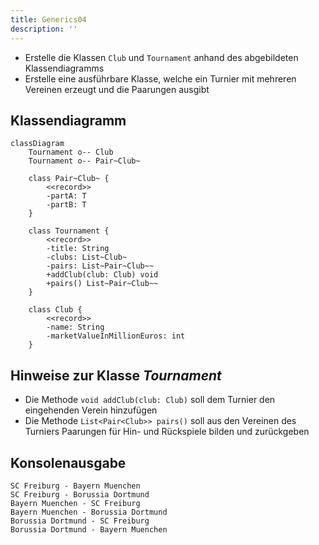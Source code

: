 ```yaml
---
title: Generics04
description: ''
---
```



- Erstelle die Klassen `Club` und `Tournament` anhand des abgebildeten
  Klassendiagramms
- Erstelle eine ausführbare Klasse, welche ein Turnier mit mehreren Vereinen
  erzeugt und die Paarungen ausgibt

## Klassendiagramm

```mermaid
classDiagram
    Tournament o-- Club
    Tournament o-- Pair~Club~

    class Pair~Club~ {
        <<record>>
        -partA: T
        -partB: T
    }

    class Tournament {
        <<record>>
        -title: String
        -clubs: List~Club~
        -pairs: List~Pair~Club~~
        +addClub(club: Club) void
        +pairs() List~Pair~Club~~
    }

    class Club {
        <<record>>
        -name: String
        -marketValueInMillionEuros: int
    }
```

## Hinweise zur Klasse _Tournament_

- Die Methode `void addClub(club: Club)` soll dem Turnier den eingehenden Verein
  hinzufügen
- Die Methode `List<Pair<Club>> pairs()` soll aus den Vereinen des Turniers
  Paarungen für Hin- und Rückspiele bilden und zurückgeben

## Konsolenausgabe

```console
SC Freiburg - Bayern Muenchen
SC Freiburg - Borussia Dortmund
Bayern Muenchen - SC Freiburg
Bayern Muenchen - Borussia Dortmund
Borussia Dortmund - SC Freiburg
Borussia Dortmund - Bayern Muenchen
```

<Exercise pullRequest="65" branchSuffix="generics/04" />
